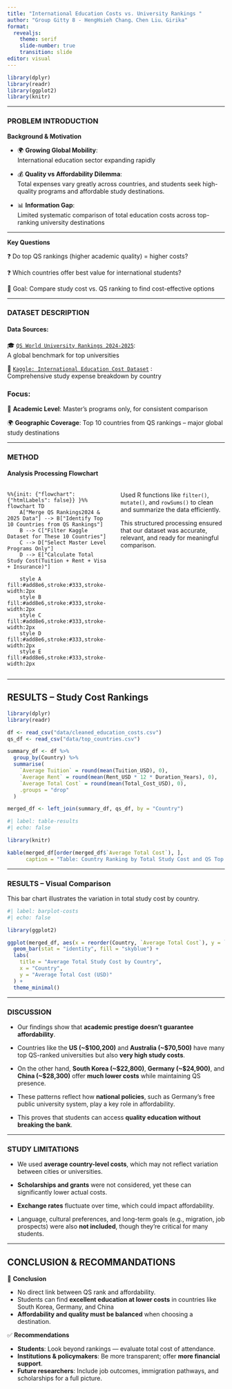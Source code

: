 ```yaml
---
title: "International Education Costs vs. University Rankings "
author: "Group Gitty 8 - HengHsieh Chang、Chen Liu、Girika"
format: 
  revealjs:
    theme: serif
    slide-number: true
    transition: slide
editor: visual
---
```


```r
library(dplyr)
library(readr)
library(ggplot2)
library(knitr)
```

------------------------------------------------------------------------

### PROBLEM INTRODUCTION

**Background & Motivation**

-   🌍 **Growing Global Mobility**:\
    International education sector expanding rapidly

-   💰 **Quality vs Affordability Dilemma**:\
    Total expenses vary greatly across countries, and students seek high-quality programs and affordable study destinations.

-   📊 **Information Gap**:\
    Limited systematic comparison of total education costs across top-ranking university destinations

------------------------------------------------------------------------

**Key Questions**

❓ Do top QS rankings (higher academic quality) = higher costs?

❓ Which countries offer best value for international students?

🎯 Goal: Compare study cost vs. QS ranking to find cost-effective options

------------------------------------------------------------------------

### DATASET DESCRIPTION

#### Data Sources:

🎓 [`QS World University Rankings 2024-2025`](https://www.kaggle.com/datasets/darrylljk/worlds-best-universities-qs-rankings-2025):\
A global benchmark for top universities

💸 [`Kaggle: International Education Cost Dataset`](https://www.kaggle.com/datasets/adilshamim8/cost-of-international-education) :\
Comprehensive study expense breakdown by country

### Focus:

🎯 **Academic Level**: Master’s programs only, for consistent comparison

🌍 **Geographic Coverage**: Top 10 countries from QS rankings – major global study destinations

------------------------------------------------------------------------

### METHOD

#### Analysis Processing Flowchart

::::: columns
::: {.column width="50%"}
```mermaid
%%{init: {"flowchart": {"htmlLabels": false}} }%%
flowchart TD
    A["Merge QS Rankings2024 & 2025 Data"] --> B["Identify Top 10 Countries from QS Rankings"]
    B --> C["Filter Kaggle Dataset for These 10 Countries"]
    C --> D["Select Master Level Programs Only"]
    D --> E["Calculate Total Study Cost(Tuition + Rent + Visa + Insurance)"]
    
    style A fill:#add8e6,stroke:#333,stroke-width:2px
    style B fill:#add8e6,stroke:#333,stroke-width:2px
    style C fill:#add8e6,stroke:#333,stroke-width:2px
    style D fill:#add8e6,stroke:#333,stroke-width:2px
    style E fill:#add8e6,stroke:#333,stroke-width:2px
```
:::

::: {.column width="50%"}
Used R functions like `filter()`, `mutate()`, and `rowSums()` to clean and summarize the data efficiently.  

This structured processing ensured that our dataset was accurate, relevant, and ready for meaningful comparison.
:::
:::::

------------------------------------------------------------------------

## RESULTS – Study Cost Rankings {.smaller}

```r
library(dplyr)
library(readr)

df <- read_csv("data/cleaned_education_costs.csv")
qs_df <- read_csv("data/top_countries.csv")

summary_df <- df %>%
  group_by(Country) %>%
  summarise(
    `Average Tuition` = round(mean(Tuition_USD), 0),
    `Average Rent` = round(mean(Rent_USD * 12 * Duration_Years), 0),
    `Average Total Cost` = round(mean(Total_Cost_USD), 0),
    .groups = "drop"
  )

merged_df <- left_join(summary_df, qs_df, by = "Country")
```

```r
#| label: table-results
#| echo: false

library(knitr)

kable(merged_df[order(merged_df$`Average Total Cost`), ],
      caption = "Table: Country Ranking by Total Study Cost and QS Top 100 Count")
```

------------------------------------------------------------------------

### RESULTS – Visual Comparison

This bar chart illustrates the variation in total study cost by country.

```r
#| label: barplot-costs
#| echo: false

library(ggplot2)

ggplot(merged_df, aes(x = reorder(Country, `Average Total Cost`), y = `Average Total Cost`)) +
  geom_bar(stat = "identity", fill = "skyblue") +
  labs(
    title = "Average Total Study Cost by Country",
    x = "Country",
    y = "Average Total Cost (USD)"
  ) +
  theme_minimal()
```

------------------------------------------------------------------------

### DISCUSSION

-   Our findings show that **academic prestige doesn’t guarantee affordability**.

-   Countries like the **US (\~\$100,200)** and **Australia (\~\$70,500)** have many top QS-ranked universities but also **very high study costs**.

-   On the other hand, **South Korea (\~\$22,800)**, **Germany (\~\$24,900)**, and **China (\~\$28,300)** offer **much lower costs** while maintaining QS presence.

-   These patterns reflect how **national policies**, such as Germany’s free public university system, play a key role in affordability.

-   This proves that students can access **quality education without breaking the bank**.

------------------------------------------------------------------------

### STUDY LIMITATIONS

-   We used **average country-level costs**, which may not reflect variation between cities or universities.

-   **Scholarships and grants** were not considered, yet these can significantly lower actual costs.

-   **Exchange rates** fluctuate over time, which could impact affordability.

-   Language, cultural preferences, and long-term goals (e.g., migration, job prospects) were also **not included**, though they’re critical for many students.

------------------------------------------------------------------------

## CONCLUSION & RECOMMANDATIONS {.smaller}

🧠 **Conclusion**

-   No direct link between QS rank and affordability.
-   Students can find **excellent education at lower costs** in countries like South Korea, Germany, and China
-   **Affordability and quality must be balanced** when choosing a destination.

✅ **Recommendations**

-   **Students**: Look beyond rankings — evaluate total cost of attendance.
-   **Institutions & policymakers**: Be more transparent; offer **more financial support**.
-   **Future researchers**: Include job outcomes, immigration pathways, and scholarships for a full picture.
